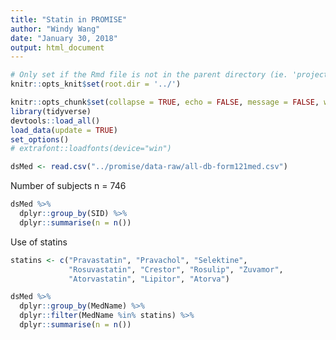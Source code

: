 ```yaml
---
title: "Statin in PROMISE"
author: "Windy Wang"
date: "January 30, 2018"
output: html_document
---
```


```r

# Only set if the Rmd file is not in the parent directory (ie. 'projectname/')
knitr::opts_knit$set(root.dir = '../')

knitr::opts_chunk$set(collapse = TRUE, echo = FALSE, message = FALSE, warning = FALSE)
library(tidyverse)
devtools::load_all()
load_data(update = TRUE)
set_options()
# extrafont::loadfonts(device="win")
```

```r

dsMed <- read.csv("../promise/data-raw/all-db-form121med.csv")
```

Number of subjects n = 746
```r

dsMed %>% 
  dplyr::group_by(SID) %>%
  dplyr::summarise(n = n())
```

Use of statins
```r

statins <- c("Pravastatin", "Pravachol", "Selektine",
             "Rosuvastatin", "Crestor", "Rosulip", "Zuvamor",
             "Atorvastatin", "Lipitor", "Atorva")

dsMed %>% 
  dplyr::group_by(MedName) %>% 
  dplyr::filter(MedName %in% statins) %>%
  dplyr::summarise(n = n())
```

